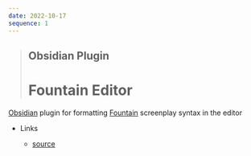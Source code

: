 ```yaml
---
date: 2022-10-17
sequence: 1
---
```




> ## Obsidian Plugin
>
> # Fountain Editor

[Obsidian](https://obsidian.md) plugin for formatting [Fountain](https://fountain.io) screenplay syntax
in the editor

- <Icon name="lucide:link" /> <span class="sr-only">Links</span>
  - [<Icon name="mdi:github" /> source](https://github.com/chuangcaleb/obsidian-fountain-editor)
